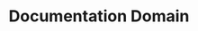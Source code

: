 ---
title: "Documentation Domain"
description: "This website will be the place I will be regularly updating for all my personal projects to better understand the codebase when I come back from a long break."
---